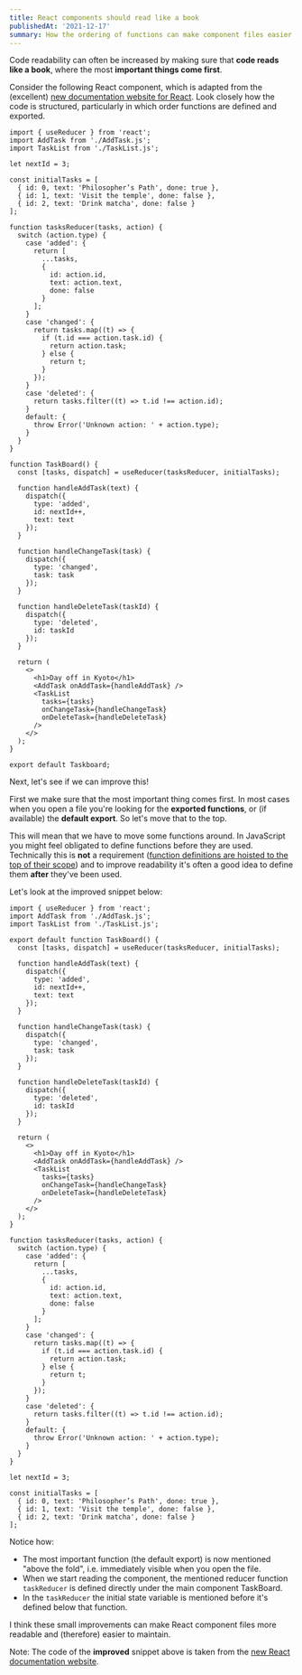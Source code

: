 ```yaml
---
title: React components should read like a book
publishedAt: '2021-12-17'
summary: How the ordering of functions can make component files easier to read.
---
```


Code readability can often be increased by making sure that **code reads like a book**, where the most **important things come first**.

Consider the following React component, which is adapted from the (excellent) [new documentation website for React](https://beta.reactjs.org/). Look closely how the code is structured, particularly in which order functions are defined and exported.

```tsx
import { useReducer } from 'react';
import AddTask from './AddTask.js';
import TaskList from './TaskList.js';

let nextId = 3;

const initialTasks = [
  { id: 0, text: 'Philosopher’s Path', done: true },
  { id: 1, text: 'Visit the temple', done: false },
  { id: 2, text: 'Drink matcha', done: false }
];

function tasksReducer(tasks, action) {
  switch (action.type) {
    case 'added': {
      return [
        ...tasks,
        {
          id: action.id,
          text: action.text,
          done: false
        }
      ];
    }
    case 'changed': {
      return tasks.map((t) => {
        if (t.id === action.task.id) {
          return action.task;
        } else {
          return t;
        }
      });
    }
    case 'deleted': {
      return tasks.filter((t) => t.id !== action.id);
    }
    default: {
      throw Error('Unknown action: ' + action.type);
    }
  }
}

function TaskBoard() {
  const [tasks, dispatch] = useReducer(tasksReducer, initialTasks);

  function handleAddTask(text) {
    dispatch({
      type: 'added',
      id: nextId++,
      text: text
    });
  }

  function handleChangeTask(task) {
    dispatch({
      type: 'changed',
      task: task
    });
  }

  function handleDeleteTask(taskId) {
    dispatch({
      type: 'deleted',
      id: taskId
    });
  }

  return (
    <>
      <h1>Day off in Kyoto</h1>
      <AddTask onAddTask={handleAddTask} />
      <TaskList
        tasks={tasks}
        onChangeTask={handleChangeTask}
        onDeleteTask={handleDeleteTask}
      />
    </>
  );
}

export default Taskboard;
```

Next, let's see if we can improve this!

First we make sure that the most important thing comes first. In most cases when you open a file you're looking for the **exported functions**, or (if available) the **default export**. So let's move that to the top.

This will mean that we have to move some functions around. In JavaScript you might feel obligated to define functions before they are used. Technically this is **not** a requirement ([function definitions are hoisted to the top of their scope](https://developer.mozilla.org/en-US/docs/Glossary/Hoisting#function_hoisting)) and to improve readability it's often a good idea to define them **after** they've been used.

Let's look at the improved snippet below:

```tsx
import { useReducer } from 'react';
import AddTask from './AddTask.js';
import TaskList from './TaskList.js';

export default function TaskBoard() {
  const [tasks, dispatch] = useReducer(tasksReducer, initialTasks);

  function handleAddTask(text) {
    dispatch({
      type: 'added',
      id: nextId++,
      text: text
    });
  }

  function handleChangeTask(task) {
    dispatch({
      type: 'changed',
      task: task
    });
  }

  function handleDeleteTask(taskId) {
    dispatch({
      type: 'deleted',
      id: taskId
    });
  }

  return (
    <>
      <h1>Day off in Kyoto</h1>
      <AddTask onAddTask={handleAddTask} />
      <TaskList
        tasks={tasks}
        onChangeTask={handleChangeTask}
        onDeleteTask={handleDeleteTask}
      />
    </>
  );
}

function tasksReducer(tasks, action) {
  switch (action.type) {
    case 'added': {
      return [
        ...tasks,
        {
          id: action.id,
          text: action.text,
          done: false
        }
      ];
    }
    case 'changed': {
      return tasks.map((t) => {
        if (t.id === action.task.id) {
          return action.task;
        } else {
          return t;
        }
      });
    }
    case 'deleted': {
      return tasks.filter((t) => t.id !== action.id);
    }
    default: {
      throw Error('Unknown action: ' + action.type);
    }
  }
}

let nextId = 3;

const initialTasks = [
  { id: 0, text: 'Philosopher’s Path', done: true },
  { id: 1, text: 'Visit the temple', done: false },
  { id: 2, text: 'Drink matcha', done: false }
];
```

Notice how:

- The most important function (the default export) is now mentioned "above the fold", i.e. immediately visible when you open the file.
- When we start reading the component, the mentioned reducer function `taskReducer` is defined directly under the main component TaskBoard.
- In the `taskReducer` the initial state variable is mentioned before it's defined below that function.

I think these small improvements can make React component files more readable and (therefore) easier to maintain.

Note: The code of the **improved** snippet above is taken from the [new React documentation website](https://beta.reactjs.org/learn/scaling-up-with-reducer-and-context).

